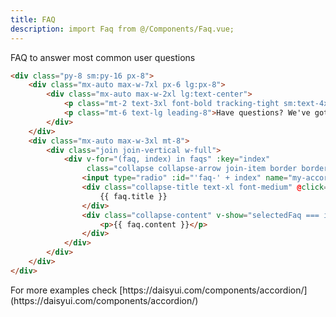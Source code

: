 ```yaml
---
title: FAQ
description: import Faq from @/Components/Faq.vue;
---
```


FAQ to answer most common user questions

```html resources/js/Components/Faq.vue
<div class="py-8 sm:py-16 px-8">
    <div class="mx-auto max-w-7xl px-6 lg:px-8">
        <div class="mx-auto max-w-2xl lg:text-center">
            <p class="mt-2 text-3xl font-bold tracking-tight sm:text-4xl">FAQs</p>
            <p class="mt-6 text-lg leading-8">Have questions? We've got you covered! </p>
        </div>
    </div>
    <div class="mx-auto max-w-3xl mt-8">
        <div class="join join-vertical w-full">
            <div v-for="(faq, index) in faqs" :key="index"
                 class="collapse collapse-arrow join-item border border-base-300">
                <input type="radio" :id="'faq-' + index" name="my-accordion" :checked="selectedFaq === index"/>
                <div class="collapse-title text-xl font-medium" @click="toggleFaq(index)">
                    {{ faq.title }}
                </div>
                <div class="collapse-content" v-show="selectedFaq === index">
                    <p>{{ faq.content }}</p>
                </div>
            </div>
        </div>
    </div>
</div>
```

<Tip>
For more examples check [https://daisyui.com/components/accordion/](https://daisyui.com/components/accordion/)
</Tip>
